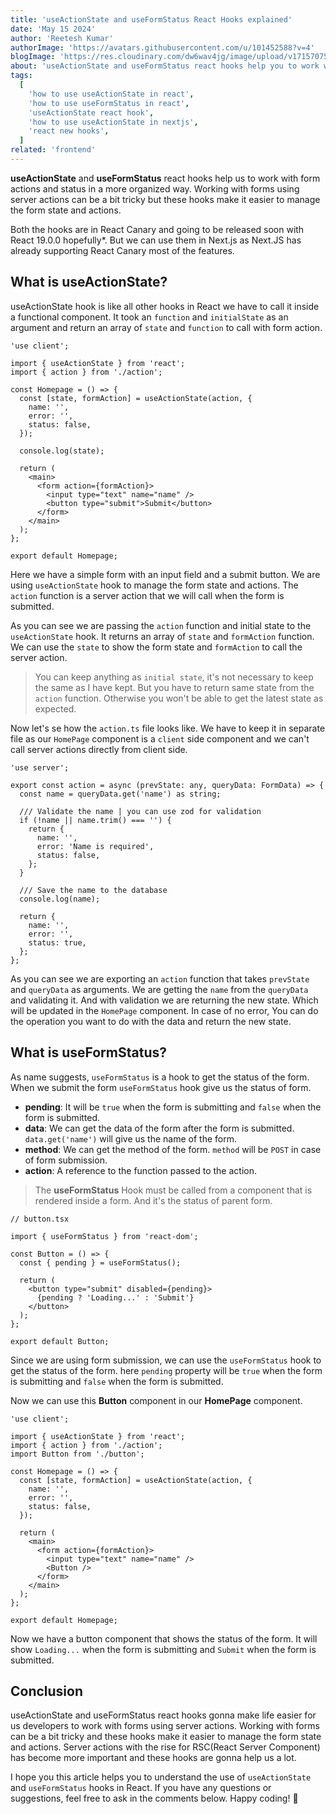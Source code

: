 ```yaml
---
title: 'useActionState and useFormStatus React Hooks explained'
date: 'May 15 2024'
author: 'Reetesh Kumar'
authorImage: 'https://avatars.githubusercontent.com/u/101452588?v=4'
blogImage: 'https://res.cloudinary.com/dw6wav4jg/image/upload/v1715707529/useActionState_grkeaz.png'
about: 'useActionState and useFormStatus react hooks help you to work with form actions and status in a more organized way. With the rise of RSC(React Server Component) these tow hooks has become more important.'
tags:
  [
    'how to use useActionState in react',
    'how to use useFormStatus in react',
    'useActionState react hook',
    'how to use useActionState in nextjs',
    'react new hooks',
  ]
related: 'frontend'
---
```


<TableContent title="useActionState and useFormStatus React Hooks explained" />

**useActionState** and **useFormStatus** react hooks help us to work with form actions and status in a more organized way.
Working with forms using server actions can be a bit tricky but these hooks make it easier to manage the form state and actions.

Both the hooks are in React Canary and going to be released soon with React 19.0.0 hopefully\*. But we can use them in Next.js as Next.JS has already supporting React Canary most of the features.

## What is useActionState?

useActionState hook is like all other hooks in React we have to call it inside a functional component. It took an `function` and `initialState` as an argument and return an array of `state` and `function` to call with form action.

```tsx
'use client';

import { useActionState } from 'react';
import { action } from './action';

const Homepage = () => {
  const [state, formAction] = useActionState(action, {
    name: '',
    error: '',
    status: false,
  });

  console.log(state);

  return (
    <main>
      <form action={formAction}>
        <input type="text" name="name" />
        <button type="submit">Submit</button>
      </form>
    </main>
  );
};

export default Homepage;
```

Here we have a simple form with an input field and a submit button. We are using `useActionState` hook to manage the form state and actions. The `action` function is a server action that we will call when the form is submitted.

As you can see we are passing the `action` function and initial state to the `useActionState` hook. It returns an array of `state` and `formAction` function. We can use the `state` to show the form state and `formAction` to call the server action.

> You can keep anything as `initial state`, it's not necessary to keep the same as I have kept. But you have to return same state from the `action` function. Otherwise you won't be able to get the latest state as expected.

Now let's se how the `action.ts` file looks like. We have to keep it in separate file as our `HomePage` component is a `client` side component and we can't call server actions directly from client side.

```tsx
'use server';

export const action = async (prevState: any, queryData: FormData) => {
  const name = queryData.get('name') as string;

  /// Validate the name | you can use zod for validation
  if (!name || name.trim() === '') {
    return {
      name: '',
      error: 'Name is required',
      status: false,
    };
  }

  /// Save the name to the database
  console.log(name);

  return {
    name: '',
    error: '',
    status: true,
  };
};
```

As you can see we are exporting an `action` function that takes `prevState` and `queryData` as arguments. We are getting the `name` from the `queryData` and validating it. And with validation we are returning the new state. Which will be updated in the `HomePage` component. In case of no error, You can do the operation you want to do with the data and return the new state.

<Advertise title="Server Action in Client and Server Component in Next.Js Explained" />

<Separator />

## What is useFormStatus?

As name suggests, `useFormStatus` is a hook to get the status of the form. When we submit the form `useFormStatus` hook give us the status of form.

- **pending**: It will be `true` when the form is submitting and `false` when the form is submitted.
- **data**: We can get the data of the form after the form is submitted. `data.get('name')` will give us the name of the form.
- **method**: We can get the method of the form. `method` will be `POST` in case of form submission.
- **action**: A reference to the function passed to the action.

> The **useFormStatus** Hook must be called from a component that is rendered inside a form. And it's the status of parent form.

```tsx
// button.tsx

import { useFormStatus } from 'react-dom';

const Button = () => {
  const { pending } = useFormStatus();

  return (
    <button type="submit" disabled={pending}>
      {pending ? 'Loading...' : 'Submit'}
    </button>
  );
};

export default Button;
```

Since we are using form submission, we can use the `useFormStatus` hook to get the status of the form. here `pending` property will be `true` when the form is submitting and `false` when the form is submitted.

Now we can use this **Button** component in our **HomePage** component.

```tsx
'use client';

import { useActionState } from 'react';
import { action } from './action';
import Button from './button';

const Homepage = () => {
  const [state, formAction] = useActionState(action, {
    name: '',
    error: '',
    status: false,
  });

  return (
    <main>
      <form action={formAction}>
        <input type="text" name="name" />
        <Button />
      </form>
    </main>
  );
};

export default Homepage;
```

Now we have a button component that shows the status of the form. It will show `Loading...` when the form is submitting and `Submit` when the form is submitted.

<Separator />

## Conclusion

useActionState and useFormStatus react hooks gonna make life easier for us developers to work with forms using server actions. Working with forms can be a bit tricky and these hooks make it easier to manage the form state and actions. Server actions with the rise for RSC(React Server Component) has become more important and these hooks are gonna help us a lot.

I hope you this article helps you to understand the use of `useActionState` and `useFormStatus` hooks in React. If you have any questions or suggestions, feel free to ask in the comments below. Happy coding! 🚀
